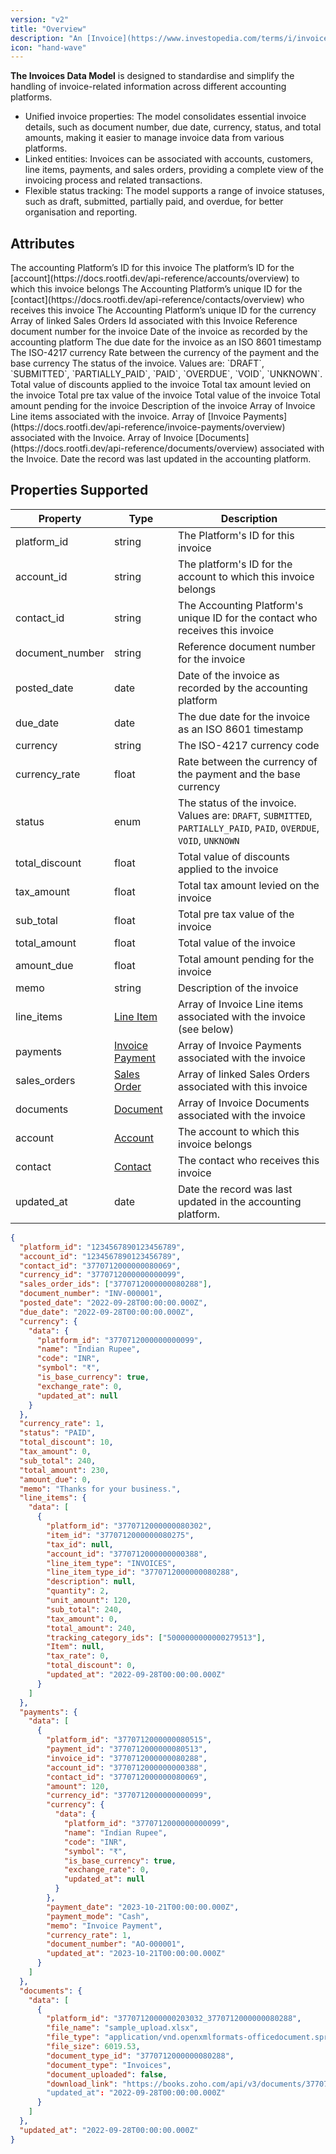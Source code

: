 ```yaml
---
version: "v2"
title: "Overview"
description: "An [Invoice](https://www.investopedia.com/terms/i/invoice.asp) is an itemized record of goods sold or services provided to a customer."
icon: "hand-wave"
---
```


**The Invoices Data Model** is designed to standardise and simplify the handling of invoice-related information across different accounting platforms.

- Unified invoice properties: The model consolidates essential invoice details, such as document number, due date, currency, status, and total amounts, making it easier to manage invoice data from various platforms.
- Linked entities: Invoices can be associated with accounts, customers, line items, payments, and sales orders, providing a complete view of the invoicing process and related transactions.
- Flexible status tracking: The model supports a range of invoice statuses, such as draft, submitted, partially paid, and overdue, for better organisation and reporting.

## Attributes

<ResponseField name="platform_id" type="string" required>
  The accounting Platform’s ID for this invoice
</ResponseField>

<ResponseField name="account_id" type="string">
  The platform’s ID for the [account](https://docs.rootfi.dev/api-reference/accounts/overview) to which this invoice belongs
</ResponseField>

<ResponseField name="contact_id" type="string">
  The Accounting Platform’s unique ID for the [contact](https://docs.rootfi.dev/api-reference/contacts/overview) who receives this invoice
</ResponseField>

<ResponseField name="currency_id" type="string">
  The Accounting Platform’s unique ID for the currency
</ResponseField>

<ResponseField name="sales_order_ids" type="string">
  Array of linked Sales Orders Id associated with this Invoice
</ResponseField>

<ResponseField name="document_number" type="string">
  Reference document number for the invoice
</ResponseField>

<ResponseField name="posted_date" type="date">
  Date of the invoice as recorded by the accounting platform
</ResponseField>

<ResponseField name="due_date" type="date">
  The due date for the invoice as an ISO 8601 timestamp
</ResponseField>

<ResponseField name="currency" type="Object">
  The ISO-4217 currency
  <Expandable title="properties">
    <ResponseField name="data" type="Object">
      <Expandable title="properties">
        <Snippet file="currency_snippet.mdx" />
      </Expandable>
    </ResponseField>
  </Expandable>
</ResponseField>

<ResponseField name="currency_rate" type="float">
  Rate between the currency of the payment and the base currency
</ResponseField>

<ResponseField name="status" type="enum">
  The status of the invoice. Values are: `DRAFT`, `SUBMITTED`, `PARTIALLY_PAID`, `PAID`, `OVERDUE`, `VOID`, `UNKNOWN`.
</ResponseField>

<ResponseField name="total_discount" type="float">
  Total value of discounts applied to the invoice
</ResponseField>

<ResponseField name="tax_amount" type="float">
  Total tax amount levied on the invoice
</ResponseField>

<ResponseField name="sub_total" type="float">
  Total pre tax value of the invoice
</ResponseField>

<ResponseField name="total_amount" type="float">
  Total value of the invoice
</ResponseField>

<ResponseField name="amount_due" type="float">
  Total amount pending for the invoice
</ResponseField>

<ResponseField name="memo" type="string">
  Description of the invoice
</ResponseField>

<ResponseField name="line_items" type="Line Item">
  Array of Invoice Line items associated with the invoice.
  <Expandable title="properties">
    <ResponseField name="data" type="Object">
      <Expandable title="properties">
        <Snippet file="line_items_snippeet.mdx" />
      </Expandable>
    </ResponseField>
  </Expandable>
</ResponseField>

<ResponseField name="payments" type="Invoice Payment">
  Array of [Invoice Payments](https://docs.rootfi.dev/api-reference/invoice-payments/overview) associated with the Invoice.
  <Expandable title="properties">
    <ResponseField name="data" type="Object">
      <Expandable title="properties">
        <Snippet file="invoice_payment.mdx" />
      </Expandable>
    </ResponseField>
  </Expandable>
</ResponseField>

<ResponseField name="documents" type="Document">
  Array of Invoice [Documents](https://docs.rootfi.dev/api-reference/documents/overview) associated with the Invoice.
  <Expandable title="properties">
    <ResponseField name="data" type="Object">
      <Expandable title="properties">
        <Snippet file="documents_snippet.mdx" />
      </Expandable>
    </ResponseField>
  </Expandable>
</ResponseField>

<ResponseField name="updated_at" type="date">
  Date the record was last updated in the accounting platform.
</ResponseField>

## Properties Supported

| Property        | Type                                      | Description                                                                                                         |
| --------------- | ----------------------------------------- | ------------------------------------------------------------------------------------------------------------------- |
| platform_id     | string                                    | The Platform's ID for this invoice                                                                                  |
| account_id      | string                                    | The platform's ID for the account to which this invoice belongs                                                     |
| contact_id      | string                                    | The Accounting Platform's unique ID for the contact who receives this invoice                                       |
| document_number | string                                    | Reference document number for the invoice                                                                           |
| posted_date     | date                                      | Date of the invoice as recorded by the accounting platform                                                          |
| due_date        | date                                      | The due date for the invoice as an ISO 8601 timestamp                                                               |
| currency        | string                                    | The ISO-4217 currency code                                                                                          |
| currency_rate   | float                                     | Rate between the currency of the payment and the base currency                                                      |
| status          | enum                                      | The status of the invoice. Values are: `DRAFT`, `SUBMITTED`, `PARTIALLY_PAID`, `PAID`, `OVERDUE`, `VOID`, `UNKNOWN` |
| total_discount  | float                                     | Total value of discounts applied to the invoice                                                                     |
| tax_amount      | float                                     | Total tax amount levied on the invoice                                                                              |
| sub_total       | float                                     | Total pre tax value of the invoice                                                                                  |
| total_amount    | float                                     | Total value of the invoice                                                                                          |
| amount_due      | float                                     | Total amount pending for the invoice                                                                                |
| memo            | string                                    | Description of the invoice                                                                                          |
| line_items      | [Line Item](/docs/line-items)             | Array of Invoice Line items associated with the invoice (see below)                                                 |
| payments        | [Invoice Payment](/docs/invoice-payments) | Array of Invoice Payments associated with the invoice                                                               |
| sales_orders    | [Sales Order](/docs/sales-orders)         | Array of linked Sales Orders associated with this invoice                                                           |
| documents       | [Document](/docs/documents)               | Array of Invoice Documents associated with the invoice                                                              |
| account         | [Account](/docs/accounts)                 | The account to which this invoice belongs                                                                           |
| contact         | [Contact](/docs/contacts)                 | The contact who receives this invoice                                                                               |
| updated_at      | date                                      | Date the record was last updated in the accounting platform.                                                        |

<ResponseExample name="The Bank Transaction Object" >

```json The Invoice Response Object
{
  "platform_id": "1234567890123456789",
  "account_id": "1234567890123456789",
  "contact_id": "3770712000000080069",
  "currency_id": "3770712000000000099",
  "sales_order_ids": ["3770712000000080288"],
  "document_number": "INV-000001",
  "posted_date": "2022-09-28T00:00:00.000Z",
  "due_date": "2022-09-28T00:00:00.000Z",
  "currency": {
    "data": {
      "platform_id": "3770712000000000099",
      "name": "Indian Rupee",
      "code": "INR",
      "symbol": "₹",
      "is_base_currency": true,
      "exchange_rate": 0,
      "updated_at": null
    }
  },
  "currency_rate": 1,
  "status": "PAID",
  "total_discount": 10,
  "tax_amount": 0,
  "sub_total": 240,
  "total_amount": 230,
  "amount_due": 0,
  "memo": "Thanks for your business.",
  "line_items": {
    "data": [
      {
        "platform_id": "3770712000000080302",
        "item_id": "3770712000000080275",
        "tax_id": null,
        "account_id": "3770712000000000388",
        "line_item_type": "INVOICES",
        "line_item_type_id": "3770712000000080288",
        "description": null,
        "quantity": 2,
        "unit_amount": 120,
        "sub_total": 240,
        "tax_amount": 0,
        "total_amount": 240,
        "tracking_category_ids": ["5000000000000279513"],
        "Item": null,
        "tax_rate": 0,
        "total_discount": 0,
        "updated_at": "2022-09-28T00:00:00.000Z"
      }
    ]
  },
  "payments": {
    "data": [
      {
        "platform_id": "3770712000000080515",
        "payment_id": "3770712000000080513",
        "invoice_id": "3770712000000080288",
        "account_id": "3770712000000000388",
        "contact_id": "3770712000000080069",
        "amount": 120,
        "currency_id": "3770712000000000099",
        "currency": {
          "data": {
            "platform_id": "3770712000000000099",
            "name": "Indian Rupee",
            "code": "INR",
            "symbol": "₹",
            "is_base_currency": true,
            "exchange_rate": 0,
            "updated_at": null
          }
        },
        "payment_date": "2023-10-21T00:00:00.000Z",
        "payment_mode": "Cash",
        "memo": "Invoice Payment",
        "currency_rate": 1,
        "document_number": "AO-000001",
        "updated_at": "2023-10-21T00:00:00.000Z"
      }
    ]
  },
  "documents": {
    "data": [
      {
        "platform_id": "3770712000000203032_3770712000000080288",
        "file_name": "sample_upload.xlsx",
        "file_type": "application/vnd.openxmlformats-officedocument.spreadsheetml.sheet",
        "file_size": 6019.53,
        "document_type_id": "3770712000000080288",
        "document_type": "Invoices",
        "document_uploaded": false,
        "download_link": "https://books.zoho.com/api/v3/documents/3770712000000203032_3770712000000080288"
        "updated_at": "2022-09-28T00:00:00.000Z"
      }
    ]
  },
  "updated_at": "2022-09-28T00:00:00.000Z"
}
```

</ResponseExample>
